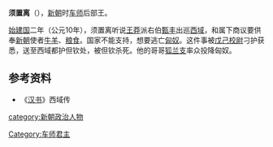 '''须置离'''（{{bd|？||10年|}}），[[新朝|新朝]]时[[车师|车师]]后部王。

[[始建国|始建国]]二年（公元10年），须置离听说[[王莽|王莽]]派右伯[[甄丰|甄丰]]出巡[[西域|西域]]，和属下商议要供奉[[新朝|新朝]]使者[[牛|牛]][[羊|羊]]、[[粮食|粮食]]。国家不能支持，想要逃亡[[匈奴|匈奴]]。这件事被[[戊己校尉|戊己校尉]]刁护获悉，送至西域都护但钦处，被但钦杀死。他的哥哥[[狐兰支|狐兰支]]率众投降匈奴。

==参考资料==
*《[[汉书|汉书]]》西域传
[[Category:车师君主|Category:车师君主]]
[[category:新朝政治人物|category:新朝政治人物]]